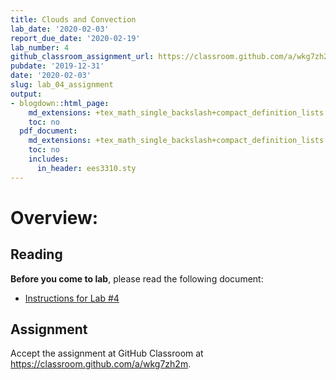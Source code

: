```yaml
---
title: Clouds and Convection
lab_date: '2020-02-03'
report_due_date: '2020-02-19'
lab_number: 4
github_classroom_assignment_url: https://classroom.github.com/a/wkg7zh2m
pubdate: '2019-12-31'
date: '2020-02-03'
slug: lab_04_assignment
output:
- blogdown::html_page:
    md_extensions: +tex_math_single_backslash+compact_definition_lists
    toc: no
  pdf_document:
    md_extensions: +tex_math_single_backslash+compact_definition_lists
    toc: no
    includes:
      in_header: ees3310.sty
---
```


# Overview:

## Reading

**Before you come to lab**, please read the following document:

* [Instructions for Lab #4](/lab_docs/lab_04_instructions){target="_blank"}

## Assignment

Accept the assignment at GitHub Classroom at <https://classroom.github.com/a/wkg7zh2m>.
